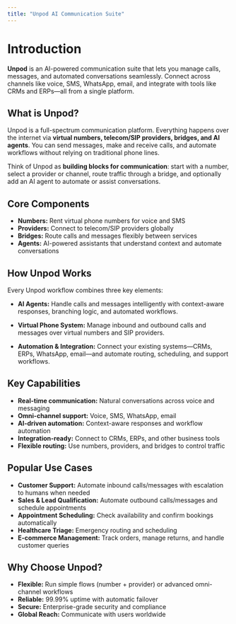 ```yaml
---
title: "Unpod AI Communication Suite"
---
```


# Introduction

**Unpod** is an AI-powered communication suite that lets you manage calls, messages, and automated conversations seamlessly. Connect across channels like voice, SMS, WhatsApp, email, and integrate with tools like CRMs and ERPs—all from a single platform.  

## What is Unpod?

Unpod is a full-spectrum communication platform. Everything happens over the internet via **virtual numbers, telecom/SIP providers, bridges, and AI agents**. You can send messages, make and receive calls, and automate workflows without relying on traditional phone lines.  

Think of Unpod as **building blocks for communication**: start with a number, select a provider or channel, route traffic through a bridge, and optionally add an AI agent to automate or assist conversations.  

## Core Components

- **Numbers:** Rent virtual phone numbers for voice and SMS  
- **Providers:** Connect to telecom/SIP providers globally  
- **Bridges:** Route calls and messages flexibly between services  
- **Agents:** AI-powered assistants that understand context and automate conversations  

## How Unpod Works

Every Unpod workflow combines three key elements:

- **AI Agents:** Handle calls and messages intelligently with context-aware responses, branching logic, and automated workflows.  

- **Virtual Phone System:** Manage inbound and outbound calls and messages over virtual numbers and SIP providers.  

- **Automation & Integration:** Connect your existing systems—CRMs, ERPs, WhatsApp, email—and automate routing, scheduling, and support workflows.  

## Key Capabilities

- **Real-time communication:** Natural conversations across voice and messaging
- **Omni-channel support:** Voice, SMS, WhatsApp, email
- **AI-driven automation:** Context-aware responses and workflow automation  
- **Integration-ready:** Connect to CRMs, ERPs, and other business tools  
- **Flexible routing:** Use numbers, providers, and bridges to control traffic  

## Popular Use Cases

- **Customer Support:** Automate inbound calls/messages with escalation to humans when needed  
- **Sales & Lead Qualification:** Automate outbound calls/messages and schedule appointments  
- **Appointment Scheduling:** Check availability and confirm bookings automatically  
- **Healthcare Triage:** Emergency routing and scheduling  
- **E-commerce Management:** Track orders, manage returns, and handle customer queries  

## Why Choose Unpod?

- **Flexible:** Run simple flows (number + provider) or advanced omni-channel workflows  
- **Reliable:** 99.99% uptime with automatic failover  
- **Secure:** Enterprise-grade security and compliance  
- **Global Reach:** Communicate with users worldwide  

 
